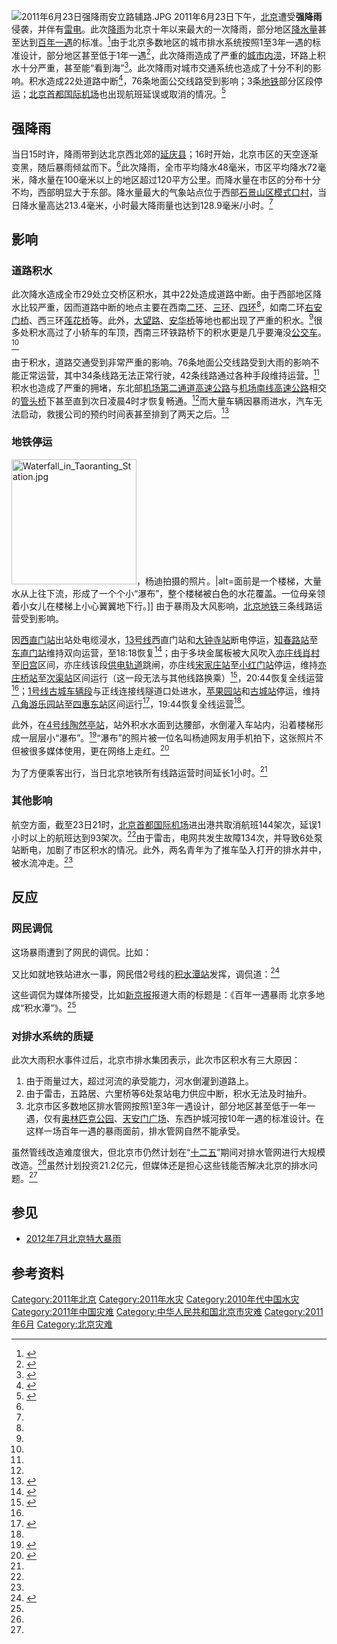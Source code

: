 {{UTC+8}}
[[File:2011年6月23日强降雨安立路辅路.JPG|thumb]]
2011年6月23日下午，[[北京|北京]]遭受'''强降雨'''侵袭，并伴有[[雷电|雷电]]。此次[[降雨|降雨]]为北京十年以来最大的一次降雨，部分地区[[降水量|降水量]]甚至达到[[重现期|百年一遇]]的标准。<ref name="xinjingbao0624A">{{cite news|author=蒋彦鑫|coauthors=郭超 申志民 林阿珍 王卡拉 张太凌 许路阳 刘珍妮 卢漫 甘浩 王荟 汤旸 金煜|title=百年一遇暴雨 北京多地成“积水潭”|url=http://news.bjnews.com.cn/2011/0624/122625.shtml|work=[[新京报|新京报]]|date=2011-06-24|accessdate=2011-06-28|deadurl=yes|archiveurl=https://web.archive.org/web/20110627014815/http://news.bjnews.com.cn/2011/0624/122625.shtml|archivedate=2011-06-27}}</ref>由于北京多数地区的城市排水系统按照1至3年一遇的标准设计，部分地区甚至低于1年一遇<ref name="xinjingbao0625A">{{cite news|author=王荟|coauthors=蒋彦鑫|title=多数地区排水标准1到3年一遇|url=http://news.bjnews.com.cn/2011/0625/122745.shtml|date=2011-06-25|accessdate=2011-06-28|work=[[新京报|新京报]]|deadurl=yes|archiveurl=https://archive.is/20130101205510/http://news.bjnews.com.cn/2011/0625/122745.shtml|archivedate=2013-01-01}}</ref>，此次降雨造成了严重的[[城市内涝|城市内涝]]，环路上积水十分严重，甚至能“看到海”<ref name="xinjingbaoshelun">{{cite news|title=不要在北京再“看到海”|work=[[新京报|新京报]]|author=[[新京报|新京报]]|date=2011-06-24|accessdate=2011-06-28|url=http://news.sina.com.cn/pl/2011-06-24/030322695882.shtml|archive-date=2016-03-04|archive-url=https://web.archive.org/web/20160304225053/http://news.sina.com.cn/pl/2011-06-24/030322695882.shtml|dead-url=no}}</ref>。此次降雨对城市交通系统也造成了十分不利的影响。积水造成22处道路中断<ref name="xinjingbao0625B">{{cite news|title=积水造成22处道路临时中断|url=http://news.bjnews.com.cn/2011/0625/122746.shtml|work=[[新京报|新京报]]|author=张乐|date=2011-06-25|accessdate=2011-06-28|deadurl=yes|archiveurl=https://archive.is/20130101143548/http://news.bjnews.com.cn/2011/0625/122746.shtml|archivedate=2013-01-01}}</ref>，76条地面公交线路受到影响；3条[[北京地铁|地铁]]部分区段停运；[[北京首都国际机场|北京首都国际机场]]也出现航班延误或取消的情况。<ref name="qianlongtransportation">{{cite news|title=北京各部门积极应对今年以来最强降雨天气|url=http://beijing.qianlong.com/3825/2011/06/24/6164@7111654.htm|work=[[千龙网|千龙网]]|author=张启新|date=2011-06-24|accessdate=2011-06-28|archive-url=https://web.archive.org/web/20110629123313/http://beijing.qianlong.com/3825/2011/06/24/6164@7111654.htm|archive-date=2011-06-29|dead-url=yes}}</ref>

== 强降雨 ==
当日15时许，降雨带到达北京西北郊的[[延庆县|延庆县]]；16时开始，北京市区的天空逐渐变黑，随后暴雨倾盆而下。<ref name="xinjingbao0624A" />此次降雨，全市平均降水48毫米，市区平均降水72毫米，降水量在100毫米以上的地区超过120平方公里。而降水量在市区的分布十分不均，西部明显大于东部。降水量最大的气象站点位于西部[[石景山区|石景山区]][[模式口村|模式口村]]，当日降水量高达213.4毫米，小时最大降雨量也达到128.9毫米/小时。<ref name="xinjingbao0625A" />

== 影响 ==
=== 道路积水 ===
此次降水造成全市29处立交桥区积水，其中22处造成道路中断。由于西部地区降水比较严重，因而道路中断的地点主要在西南[[北京二环路|二环]]、[[北京三环路|三环]]、[[北京四环路|四环]]<ref name="xinjingbao0625B" />，如南二环[[右安门桥|右安门桥]]、西三环[[莲花桥|莲花桥]]等。此外，[[大望路|大望路]]、[[安华桥|安华桥]]等地也都出现了严重的积水。<ref name="xinjingbaoshelun" />很多处积水高过了小轿车的车顶，西南三环铁路桥下的积水更是几乎要淹没[[公共汽车|公交车]]。<ref name="xinjingbao0624A" />

由于积水，道路交通受到非常严重的影响。76条地面公交线路受到大雨的影响不能正常运营，其中34条线路无法正常行驶，42条线路通过各种手段维持运营。<ref name="qianlongtransportation" />积水也造成了严重的拥堵，东北部[[机场第二通道高速公路|机场第二通道高速公路]]与[[机场南线高速公路|机场南线高速公路]]相交的[[管头桥|管头桥]]下甚至直到次日凌晨4时才恢复畅通。<ref name="xinjingbao0625B" />而大量车辆因暴雨进水，汽车无法启动，救援公司的预约时间表甚至排到了两天之后。<ref>{{cite news|author=朱艳莹|title=进水车太多 拖车公司忙请“外援”|url=http://www.bj.xinhuanet.com/bjpd_sdzx/2011-06/25/content_23095155.htm|work=[[新京报|新京报]]|date=2011-06-25|accessdate=2011-06-28}}{{dead link|date=十一月 2017 |bot=InternetArchiveBot }}</ref>

=== 地铁停运 ===
[[File:Waterfall_in_Taoranting_Station.jpg|200px]]，杨迪拍摄的照片。|alt=面前是一个楼梯，大量水从上往下流，形成了一个个小“瀑布”，整个楼梯被白色的水花覆盖。一位母亲领着小女儿在楼梯上小心翼翼地下行。]]
由于暴雨及大风影响，[[北京地铁|北京地铁]]三条线路运营受到影响。

因[[西直门站|西直门站]]出站处电缆浸水，[[北京地铁13号线|13号线]]西直门站和[[大钟寺站|大钟寺站]]断电停运，[[知春路站|知春路站]]至[[东直门站|东直门站]]维持双向运营，至18:18恢复<ref>{{cite web|url=http://www.bjsubway.com/node/2402|title=13号线短时故障已恢复|date=2011-06-23|accessdate=2011-06-28|deadurl=yes|archiveurl=https://web.archive.org/web/20110626043624/http://www.bjsubway.com/node/2402|archivedate=2011-06-26}}</ref>；由于多块金属板被大风吹入[[北京地铁亦庄线|亦庄线]][[肖村站|肖村]]至[[旧宫站|旧宫]]区间，亦庄线该段[[轨道供电|供电轨道]]跳闸，亦庄线[[宋家庄站|宋家庄站]]至[[小红门站|小红门站]]停运，维持[[亦庄桥站|亦庄桥站]]至[[次渠站|次渠站]]区间运行（这一段无法与其他线路换乘）<ref>{{cite web|url=http://www.bjsubway.com/node/2401|title=暴雨大风影响亦庄线部分区段正常运营|date=2011-06-23|accessdate=2011-06-28|deadurl=yes|archiveurl=https://web.archive.org/web/20110626033756/http://www.bjsubway.com/node/2401|archivedate=2011-06-26}}</ref>，20:44恢复全线运营<ref name="qianlongtransportation" />；[[北京地铁1号线|1号线]][[古城车辆段|古城车辆段]]与正线连接线隧道口处进水，[[苹果园站|苹果园站]]和[[古城站_(北京)|古城站]]停运，维持[[八角游乐园站|八角游乐园站]]至[[四惠东站|四惠东站]]区间运行<ref>{{cite web|url=http://www.bjsubway.com/node/2400|title=突降暴雨 地铁1号线西部两站运营受影响|date=2011-06-23|accessdate=2011-06-28|deadurl=yes|archiveurl=https://web.archive.org/web/20110626033708/http://www.bjsubway.com/node/2400|archivedate=2011-06-26}}</ref>，19:44恢复全线运营<ref name="qianlongtransportation" />。

此外，在[[北京地铁4号线|4号线]][[陶然亭站|陶然亭站]]，站外积水水面到达腰部，水倒灌入车站内，沿着楼梯形成一层层小“瀑布”。<ref name="xinjingbaosubway">{{cite news|url=http://news.bjnews.com.cn/2011/0624/122626.shtml|title=地铁突停 数百乘客高架桥受困|author=蒋彦鑫|coauthors=郭超 申志民 林阿珍 王卡拉 张太凌 许路阳 刘珍妮 卢漫 甘浩 王荟 汤旸 金煜|date=2011-06-24|accessdate=2011-06-28|work=[[新京报|新京报]]|deadurl=yes|archiveurl=https://web.archive.org/web/20110624173925/http://news.bjnews.com.cn/2011/0624/122626.shtml|archivedate=2011-06-24}}</ref>“瀑布”的照片被一位名叫杨迪网友用手机拍下，这张照片不但被很多媒体使用，更在网络上走红。<ref>{{cite news|url=http://www.fawan.com.cn/html/2011-06/28/content_314604.htm|date=2011-06-28|title=网友随手拍 被新华社“相中”|author=王祎|coauthors=党帅 侯海霞|accessdate=2011-06-28}}{{dead link|date=十一月 2017 |bot=InternetArchiveBot }}</ref>

为了方便乘客出行，当日北京地铁所有线路运营时间延长1小时。<ref name="qianlongtransportation" />

=== 其他影响 ===
航空方面，截至23日21时，[[北京首都国际机场|北京首都国际机场]]进出港共取消航班144架次，延误1小时以上的航班达到93架次。<ref name="qianlongtransportation" />由于雷击，电网共发生故障134次，并导致6处泵站断电，加剧了市区积水的情况。此外，两名青年为了推车坠入打开的排水井中，被水流冲走。<ref name="xinjingbao0625A" />

== 反应 ==
=== 网民调侃 ===
这场暴雨遭到了网民的调侃。比如：
{{cquote|爱我就带我去北京看海。}}

又比如就地铁站进水一事，网民借2号线的[[积水潭站|积水潭站]]发挥，调侃道：<ref>{{cite web|url=http://news.china.com.cn/rollnews/2011-06/28/content_8566642.htm|title=欢迎到北京来看海|date=2011-06-28|accessdate=2011-06-28}}</ref>
{{cquote|欢迎乘坐北京地铁，前方到站，积水潭。再前方到站，积水潭。再再前方到站，积水潭。}}

这些调侃为媒体所接受，比如[[新京报|新京报]]报道大雨的标题是：《百年一遇暴雨 北京多地成“积水潭”》。<ref name="xinjingbao0624A" />

=== 对排水系统的质疑 ===
此次大雨积水事件过后，北京市排水集团表示，此次市区积水有三大原因：
#由于雨量过大，超过河流的承受能力，河水倒灌到道路上。
#由于雷击，五路居、六里桥等6处泵站电力供应中断，积水无法及时抽升。
#北京市区多数地区排水管网按照1至3年一遇设计，部分地区甚至低于一年一遇，仅有[[奥林匹克公园_(北京)|奥林匹克公园]]、[[天安门广场|天安门广场]]、东西护城河按10年一遇的标准设计。在这样一场百年一遇的暴雨面前，排水管网自然不能承受。
虽然管线改造难度很大，但北京市仍然计划在“[[十二五|十二五]]”期间对排水管网进行大规模改造。<ref name="xinjingbao0625A" />虽然计划投资21.2亿元，但媒体还是担心这些钱能否解决北京的排水问题。<ref name="xinjingbaoshelun" />

== 参见 ==
* [[2012年7月北京特大暴雨|2012年7月北京特大暴雨]]

== 参考资料 ==
{{Reflist|2}}

{{中国水灾}}

[[Category:2011年北京|Category:2011年北京]]
[[Category:2011年水灾|Category:2011年水灾]]
[[Category:2010年代中国水灾|Category:2010年代中国水灾]]
[[Category:2011年中国灾难|Category:2011年中国灾难]]
[[Category:中华人民共和国北京市灾难|Category:中华人民共和国北京市灾难]]
[[Category:2011年6月|Category:2011年6月]]
[[Category:北京灾难|Category:北京灾难]]